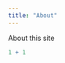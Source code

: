 ```yaml
---
title: "About"
---
```


About this site

```r
1 + 1 
```


<!-- Change this page to whatever (or even delete) -->